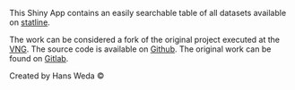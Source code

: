 This Shiny App contains an easily searchable table of all datasets available on [statline](https://opendata.cbs.nl/statline/#/CBS/).

The work can be considered a fork of the original project executed at the [VNG](https://vng.nl/).
The source code is available on [Github](https://github.com/reidhin/statline-dashboard).
The original work can be found on [Gitlab](https://gitlab.com/commondatafactory/datascience/statline-dashboard).

Created by Hans Weda &copy;
